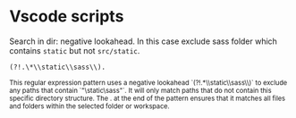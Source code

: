 # Vscode scripts

Search in dir: negative lookahead. In this case exclude sass folder which contains `static` but not `src/static`.

```shell filename="exclude in search"
(?!.\*\\static\\sass\\).
```

<small>
    This regular expression pattern uses a negative lookahead `(?!.*\\static\\sass\\)` to exclude any paths that contain `"\static\sass"`. It will only match paths that do not contain this specific
    directory structure. The . at the end of the pattern ensures that it matches all files and folders within the selected folder or workspace.
</small>
